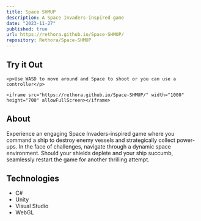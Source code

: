 ```yaml
---
title: Space SHMUP
description: A Space Invaders-inspired game
date: "2023-11-27"
published: true
url: https://rethora.github.io/Space-SHMUP/
repository: Rethora/Space-SHMUP
---
```


<div id="game-container">
    <h2>Try it Out</h2>

    <p>Use WASD to move around and Space to shoot or you can use a controller</p>

    <iframe src="https://rethora.github.io/Space-SHMUP/" width="1000" height="700" allowFullScreen></iframe>
</div>

## About

Experience an engaging Space Invaders-inspired game where you command a ship to destroy enemy vessels and strategically collect power-ups. In the face of challenges, navigate through a dynamic space environment. Should your shields deplete and your ship succumb, seamlessly restart the game for another thrilling attempt.

## Technologies

- C#
- Unity
- Visual Studio
- WebGL
